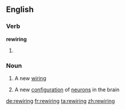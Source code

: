 ==English==

===Verb===
'''rewiring'''

# {{present participle of|[[rewire]]}}

===Noun===
{{en-noun}}

# A new [[wiring]]
#{{informal}} A new [[configuration]] of [[neuron]]s in the brain

[[de:rewiring]]
[[fr:rewiring]]
[[ta:rewiring]]
[[zh:rewiring]]